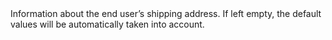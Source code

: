   

  

  

  

  
<ParamField body="Shipping" type="string" >     
Information about the end user’s shipping address. If left empty, the default values will be automatically taken into account.   

<Expandable title="properties">  
<FirstName />  
  
<LastName />  
  
<Address1 />  
  

</Expandable> 
</ParamField>